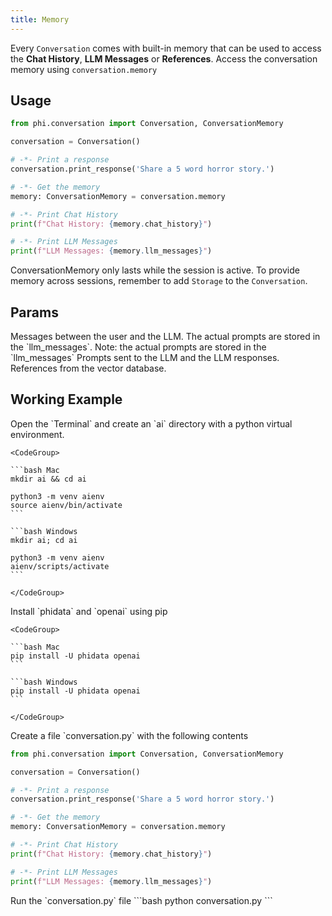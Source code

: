 ```yaml
---
title: Memory
---
```


Every `Conversation` comes with built-in memory that can be used to access the **Chat History**, **LLM Messages** or **References**. Access the conversation memory using `conversation.memory`

## Usage

```python conversation.py
from phi.conversation import Conversation, ConversationMemory

conversation = Conversation()

# -*- Print a response
conversation.print_response('Share a 5 word horror story.')

# -*- Get the memory
memory: ConversationMemory = conversation.memory

# -*- Print Chat History
print(f"Chat History: {memory.chat_history}")

# -*- Print LLM Messages
print(f"LLM Messages: {memory.llm_messages}")
```

<Note>

ConversationMemory only lasts while the session is active. To provide memory across sessions, remember to add `Storage` to the `Conversation`.

</Note>

## Params

<ResponseField name="chat_history" type="List[Message]">
  Messages between the user and the LLM. The actual prompts are stored in the
  `llm_messages`. Note: the actual prompts are stored in the `llm_messages`
</ResponseField>
<ResponseField name="llm_messages" type="List[Message]">
  Prompts sent to the LLM and the LLM responses.
</ResponseField>
<ResponseField name="references" type="List[References]">
  References from the vector database.
</ResponseField>

## Working Example

<Steps>
  <Step title="Create a virtual environment">
    Open the `Terminal` and create an `ai` directory with a python virtual environment.

    <CodeGroup>

    ```bash Mac
    mkdir ai && cd ai

    python3 -m venv aienv
    source aienv/bin/activate
    ```

    ```bash Windows
    mkdir ai; cd ai

    python3 -m venv aienv
    aienv/scripts/activate
    ```

    </CodeGroup>

  </Step>
  <Step title="Install libraries">
    Install `phidata` and `openai` using pip

    <CodeGroup>

    ```bash Mac
    pip install -U phidata openai
    ```

    ```bash Windows
    pip install -U phidata openai
    ```

    </CodeGroup>

  </Step>
  <Step title="Create a conversation">
    Create a file `conversation.py` with the following contents

```python conversation.py
from phi.conversation import Conversation, ConversationMemory

conversation = Conversation()

# -*- Print a response
conversation.print_response('Share a 5 word horror story.')

# -*- Get the memory
memory: ConversationMemory = conversation.memory

# -*- Print Chat History
print(f"Chat History: {memory.chat_history}")

# -*- Print LLM Messages
print(f"LLM Messages: {memory.llm_messages}")
```

  </Step>
  <Step title="Run the conversation">
    Run the `conversation.py` file
```bash
python conversation.py
```
  </Step>
</Steps>
